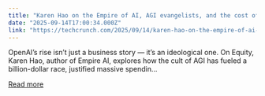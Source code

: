 ```yaml
---
title: "Karen Hao on the Empire of AI, AGI evangelists, and the cost of belief"
date: "2025-09-14T17:00:34.000Z"
link: "https://techcrunch.com/2025/09/14/karen-hao-on-the-empire-of-ai-agi-evangelists-and-the-cost-of-belief/"
---
```


OpenAI’s rise isn’t just a business story — it’s an ideological one. On Equity, Karen Hao, author of Empire AI, explores how the cult of AGI has fueled a billion-dollar race, justified massive spendin...

[Read more](https://techcrunch.com/2025/09/14/karen-hao-on-the-empire-of-ai-agi-evangelists-and-the-cost-of-belief/)
